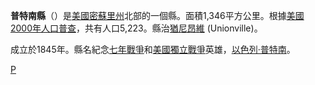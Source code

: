 {{Otheruses|普特南縣|subject=美國密蘇里州的一個縣|other=同名的縣}}
{{Infobox U.S. County|
 |county  = 普特南縣
 |state = 密蘇里州
 |en county  = Putnam County
 |en state = Missouri
 |seal = 
 |map size = 225
 |founded = 
 |seat = [[Unionville,_Missouri|Unionville]] 
 |area_total_sq_mi =520
 |area_land_sq_mi  =518 
 |area_water_sq_mi =2
 |area percentage = 0.34% 
 |census yr = 2000
 |pop = 5223
 |density_km2 =4
 |web = 
|}}
'''普特南縣'''（{{lang-en|Putnam County}}）是[[美國|美國]][[密蘇里州|密蘇里州]]北部的一個縣。面積1,346平方公里。根據[[美國2000年人口普查|美國2000年人口普查]]，共有人口5,223。縣治[[猶尼昂維_(密蘇里州)|猶尼昂維]] (Unionville)。

成立於1845年。縣名紀念[[七年戰爭|七年戰爭]]和[[美國獨立戰爭|美國獨立戰爭]]英雄，[[以色列·普特南|以色列·普特南]]。
{{Authority control}}
{{Missouri-stub}}

[[Category:密苏里州行政区划|P]]